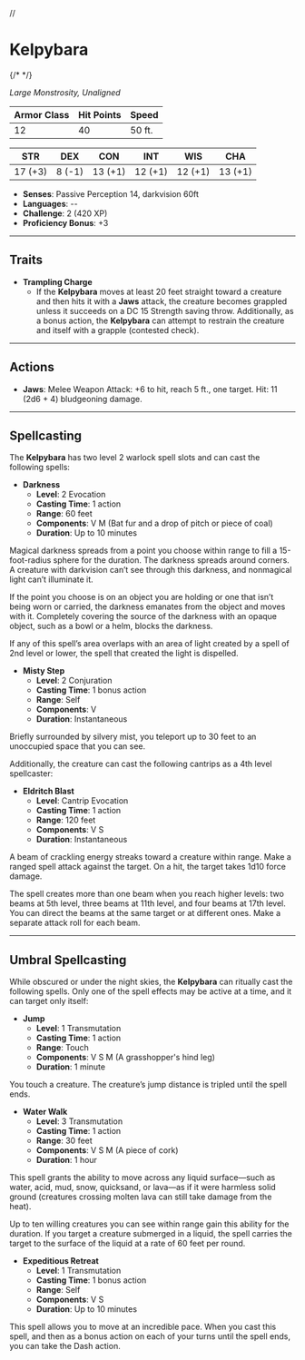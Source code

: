 //

# Kelpybara

{/* <BlendedImage src='/library/images/Kelpy.webp' alt='Kelpy' /> */}

_Large Monstrosity, Unaligned_

| **Armor Class** | **Hit Points** | **Speed** |
| --------------- | -------------- | --------- |
| 12              | 40             | 50 ft.    |

| **STR** | **DEX** | **CON** | **INT** | **WIS** | **CHA** |
| ------- | ------- | ------- | ------- | ------- | ------- |
| 17 (+3) | 8 (-1)  | 13 (+1) | 12 (+1) | 12 (+1) | 13 (+1) |

- **Senses**: Passive Perception 14, darkvision 60ft
- **Languages**: --
- **Challenge**: 2 (420 XP)
- **Proficiency Bonus**: +3

---

## Traits

- **Trampling Charge**
  - If the **Kelpybara** moves at least 20 feet straight toward a creature and then hits it with a **Jaws** attack, the creature becomes grappled unless it succeeds on a DC 15 Strength saving throw. Additionally, as a bonus action, the **Kelpybara** can attempt to restrain the creature and itself with a grapple (contested check).

---

## Actions

- **Jaws**: Melee Weapon Attack: +6 to hit, reach 5 ft., one target. Hit: 11 (2d6 + 4) bludgeoning damage.

---

## Spellcasting

The **Kelpybara** has two level 2 warlock spell slots and can cast the following spells:

- **Darkness**
  - **Level**: 2 Evocation
  - **Casting Time**: 1 action
  - **Range**: 60 feet
  - **Components**: V M (Bat fur and a drop of pitch or piece of coal)
  - **Duration**: Up to 10 minutes

Magical darkness spreads from a point you choose within range to fill a 15-foot-radius sphere for the duration. The darkness spreads around corners. A creature with darkvision can’t see through this darkness, and nonmagical light can’t illuminate it.

If the point you choose is on an object you are holding or one that isn’t being worn or carried, the darkness emanates from the object and moves with it. Completely covering the source of the darkness with an opaque object, such as a bowl or a helm, blocks the darkness.

If any of this spell’s area overlaps with an area of light created by a spell of 2nd level or lower, the spell that created the light is dispelled.

- **Misty Step**
  - **Level**: 2 Conjuration
  - **Casting Time**: 1 bonus action
  - **Range**: Self
  - **Components**: V
  - **Duration**: Instantaneous

Briefly surrounded by silvery mist, you teleport up to 30 feet to an unoccupied space that you can see.

Additionally, the creature can cast the following cantrips as a 4th level spellcaster:

- **Eldritch Blast**
  - **Level**: Cantrip Evocation
  - **Casting Time**: 1 action
  - **Range**: 120 feet
  - **Components**: V S
  - **Duration**: Instantaneous

A beam of crackling energy streaks toward a creature within range. Make a ranged spell attack against the target. On a hit, the target takes 1d10 force damage.

The spell creates more than one beam when you reach higher levels: two beams at 5th level, three beams at 11th level, and four beams at 17th level. You can direct the beams at the same target or at different ones. Make a separate attack roll for each beam.

---

## Umbral Spellcasting

While obscured or under the night skies, the **Kelpybara** can ritually cast the following spells. Only one of the spell effects may be active at a time, and it can target only itself:

- **Jump**
  - **Level**: 1 Transmutation
  - **Casting Time**: 1 action
  - **Range**: Touch
  - **Components**: V S M (A grasshopper's hind leg)
  - **Duration**: 1 minute

You touch a creature. The creature’s jump distance is tripled until the spell ends.

- **Water Walk**
  - **Level**: 3 Transmutation
  - **Casting Time**: 1 action
  - **Range**: 30 feet
  - **Components**: V S M (A piece of cork)
  - **Duration**: 1 hour

This spell grants the ability to move across any liquid surface—such as water, acid, mud, snow, quicksand, or lava—as if it were harmless solid ground (creatures crossing molten lava can still take damage from the heat).

Up to ten willing creatures you can see within range gain this ability for the duration. If you target a creature submerged in a liquid, the spell carries the target to the surface of the liquid at a rate of 60 feet per round.

- **Expeditious Retreat**
  - **Level**: 1 Transmutation
  - **Casting Time**: 1 bonus action
  - **Range**: Self
  - **Components**: V S
  - **Duration**: Up to 10 minutes

This spell allows you to move at an incredible pace. When you cast this spell, and then as a bonus action on each of your turns until the spell ends, you can take the Dash action.
